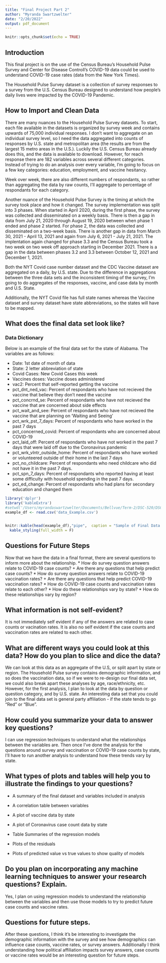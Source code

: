 ```yaml
---
title: "Final Project Part 2"
author: "Myranda Swartzwelter"
date: "2/20/2022"
output: pdf_document
---
```


```r
knitr::opts_chunk$set(echo = TRUE)
```

## Introduction

This final project is on the use of the Census Bureau's Household Pulse Survey and Center for Disease Controll's COVID-19 data could be used to understand COVID-19 case rates (data from the New York Times).

The Household Pulse Survey dataset is a collection of survey responses to a survey from the U.S. Census Bureau designed to understand how people's daily lives were impacted by the COVID-19 Pandemic.

## How to Import and Clean Data

There are many nuances to the Household Pulse Survey datasets. To start, each file available in the datasets is organized by survey week and contains upwards of 75,000 individual responses. I don't want to aggregate on an individual survey level, so I need the data aggregated into counts of responses by U.S. state and metropolitan area (the results are from the largest 15 metro areas in the U.S.). Luckily the U.S. Census Bureau already does this, and the data is available to download. However, for reach response there are 182 variables across several different categories. Instead of trying to do an analysis over every variable, I'm going to focus on a few key categories: education, employment, and vaccine hesitancy.

Week over week, there are also different numbers of respondants, so rather than aggregating the data by raw counts, I'll aggregate to percentage of respondants for each category. 

Another nuance of the Household Pulse Survey is the timing at which the survey took place and how it changed. The survey implementation was split into 3 phases. When started in April 2020, during the first phase, the survey was collected and disseminated on a weekly basis. There is then a gap in data from July 21, 2020 through August 19, 2020 between when phase 1 ended and phase 2 started. For phase 2, the data was collected and disseminated on a two-week basis. There is another gap in data from March 30, 2021 - April 13, 2021 and again from July 6, 2021 - July 21, 2021. The implentation again changed for phase 3.3 and the Census Bureau took a two week on two week off approach starting in December 2021. There is a gap in the data between phases 3.2 and 3.3 between October 12, 2021 and December 1, 2021. 

Both the NYT Covid case number dataset and the CDC Vaccine dataset are aggregated on a daily, by U.S. state. Due to the difference in aggregations between the three data sets and the inconsistent timing of the survey, I'm going to do aggregates of the responses, vaccine, and case data by month and U.S. State.

Additionally, the NYT Covid file has full state names whereas the Vaccine dataset and survey dataset have state abbreviations, so the states will have to be mapped.


## What does the final data set look like?


### Data Dictionary

Below is an example of the final data set for the state of Alabama. The variables are as follows:


* Date: 1st date of month of data
* State: 2 letter abbreviation of state
* Covid Cases: New Covid Cases this week
* Vaccines doses: Vaccine doses administered
* vac2: Percent that self-reported getting the vaccine
* pct_dnt_ned_vac: Percent of respondants who have not recieved the vaccine that believe they don't need the vaccine
* pct_concrnd_se: Percent of respondants who have not recieved the vaccine that are concerned about side effects
* pct_wait_and_see: Percent of respondants who have not recieved the vaccine that are planning on 'Waiting and Seeing'
* pct_wrk_pst_7_days: Percent of respondants who have worked in the past 7 days
* pct_concerned_covid: Percent of respondants who are concerned about COVID-19
* pct_laid_off: Percent of respondants who have not worked in the past 7 days that were laid off due to the Coronavirus pandemic
* pct_wrk_vlntr_outside_home: Percent of respondants who have worked or volunteered outside of their home in the last 7 days
* pct_no_childcare: Percent of respondants who need childcare who did not have it in the past 7 days.
* pct_spn_7_days: Percent of respondants who reported having at least some difficulty with household spending in the past 7 days.
* pct_ed_change: Percent of respondants who had plans for secondary education and changed them

```r
library('dplyr')
library('kableExtra')
#setwd('/Users/myrandaswartzwelter/Documents/Bellvue/Term-2/DSC-520/DSC520-Stats-for-DS/Assignments/')
example_df <- read.csv('data_Example.csv')


knitr::kable(head(example_df),"pipe",  caption = "Sample of Final Data Set") %>%
  kable_styling(full_width = F)

```

## Questions for Future Steps

Now that we have the data in a final format, there are several questions to inform more about the relationship. 
* How do survey question answers relate to COVID-19 case counts?
  + Are there any questions that help predict case counts?
* How do survey question answers relate to COVID-19 vaccination rates?
 + Are there any questions that help predict COVID-19 vaccination rates?
* How do COVID-19 case counts and vaccination rates relate to each other?
* How do these relationships vary by state?
* How do these relationships vary by region?

## What information is not self-evident?

It is not immediately self evident if any of the answers are related to case counts or vacination rates. It is also no self evident if the case counts and vaccination rates are related to each other.

## What are different ways you could look at this data? How do you plan to slice and dice the data?

We can look at this data as an aggregate of the U.S, or split apart by state or region. The Household Pulse survey contains demographic information, and so does the vaccination data, so if we were to re-design our final data set, we could also break apart these analyses by age, race/ethnicity, etc. However, for the first analysis, I plan to look at the data by question or question category, and by U.S. state. An interesting data set that you could join to the final data set is general party affiliation - if the state tends to go "Red" or "Blue".

## How could you summarize your data to answer key questions?
I can use regression techniques to understand what the relationships between the variables are. Then once I've done the analysis for the questions around survey and vaccination or COVID-19 case counts by state, I'll have to run another analysis to understand how these trends vary by state.

## What types of plots and tables will help you to illustrate the findings to your questions?

* A summary of the final dataset and variables included in analysis 

* A correlation table between variables

* A plot of vaccine data by state

* A plot of Coronavirus case count data by state

* Table Summaries of the regression models

* Plots of the residuals 

* Plots of predicted value vs true values to show quality of models

## Do you plan on incorporating any machine learning techniques to answer your research questions? Explain.

Yes, I  plan on using regression models to understand the relationship between the variables and then use those models to try to predict future case counts and vaccine rates. 

## Questions for future steps.

After these questions, I think it's be interesting to investigate the demographic information with the survey and see how demographics can influence case counts, vaccine rates, or survey answers. Additionally I think understanding how political affiliation impacts survey answers, case counts or vaccine rates would be an interesting question for future steps. 


